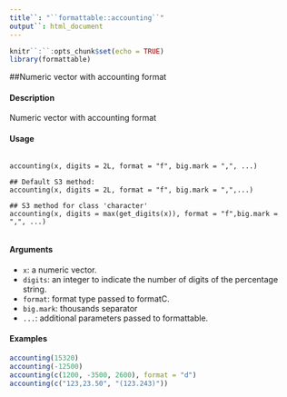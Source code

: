 ```yaml
---
title``: "``formattable::accounting``"
output``: html_document
---
```


```r
knitr``:``:opts_chunk$set(echo = TRUE)
library(formattable)
```

##Numeric vector with accounting format

#### Description

Numeric vector with accounting format

#### Usage
<pre><code>
accounting(x, digits = 2L, format = "f", big.mark = ",", ...)

## Default S3 method:
accounting(x, digits = 2L, format = "f", big.mark = ",",...)

## S3 method for class 'character'
accounting(x, digits = max(get_digits(x)), format = "f",big.mark = ",", ...)

</code></pre>

#### Arguments
* ``x``: a numeric vector.
* ``digits``: an integer to indicate the number of digits of the percentage string.
* ``format``: format type passed to formatC.
* ``big.mark``: thousands separator
* ``...``: additional parameters passed to formattable.

#### Examples

```r
accounting(15320)
accounting(-12500)
accounting(c(1200, -3500, 2600), format = "d")
accounting(c("123,23.50", "(123.243)"))

```
